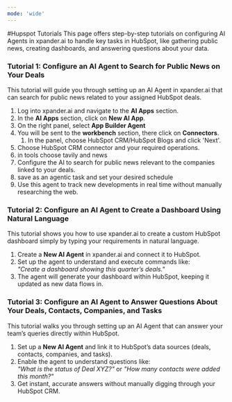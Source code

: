 ```yaml
---
mode: 'wide'
---
```


#Hupspot Tutorials
This page offers step-by-step tutorials on configuring AI Agents in xpander.ai to handle key tasks in HubSpot, like gathering public news, creating dashboards, and answering questions about your data.

### Tutorial 1: Configure an AI Agent to Search for Public News on Your Deals

This tutorial will guide you through setting up an AI Agent in xpander.ai that can search for public news related to your assigned HubSpot deals.

1. Log into xpander.ai and navigate to the **AI Apps** section.
2. In the **AI Apps** section, click on **New AI App**.
3. On the right panel, select **App Builder Agent**
4. You will be sent to the **workbench** section, there click on **Connectors**.
   1. In the panel, choose HubSpot CRM/HubSpot Blogs and click 'Next'.
5. Choose HubSpot CRM connector and your required operations.
6. in tools choose tavily and news
7. Configure the AI to search for public news relevant to the companies linked to your deals.
8. save as an agentic task and set your desired schedule
9. Use this agent to track new developments in real time without manually researching the web.

### Tutorial 2: Configure an AI Agent to Create a Dashboard Using Natural Language

This tutorial shows you how to use xpander.ai to create a custom HubSpot dashboard simply by typing your requirements in natural language.

1. Create a **New AI Agent** in xpander.ai and connect it to HubSpot.
2. Set up the agent to understand and execute commands like:  
   _"Create a dashboard showing this quarter’s deals."_
3. The agent will generate your dashboard within HubSpot, keeping it updated as new data flows in.

### Tutorial 3: Configure an AI Agent to Answer Questions About Your Deals, Contacts, Companies, and Tasks

This tutorial walks you through setting up an AI Agent that can answer your team’s queries directly within HubSpot.

1. Set up a **New AI Agent** and link it to HubSpot’s data sources (deals, contacts, companies, and tasks).
2. Enable the agent to understand questions like:  
   _"What is the status of Deal XYZ?"_ or _"How many contacts were added this month?"_
3. Get instant, accurate answers without manually digging through your HubSpot CRM.
